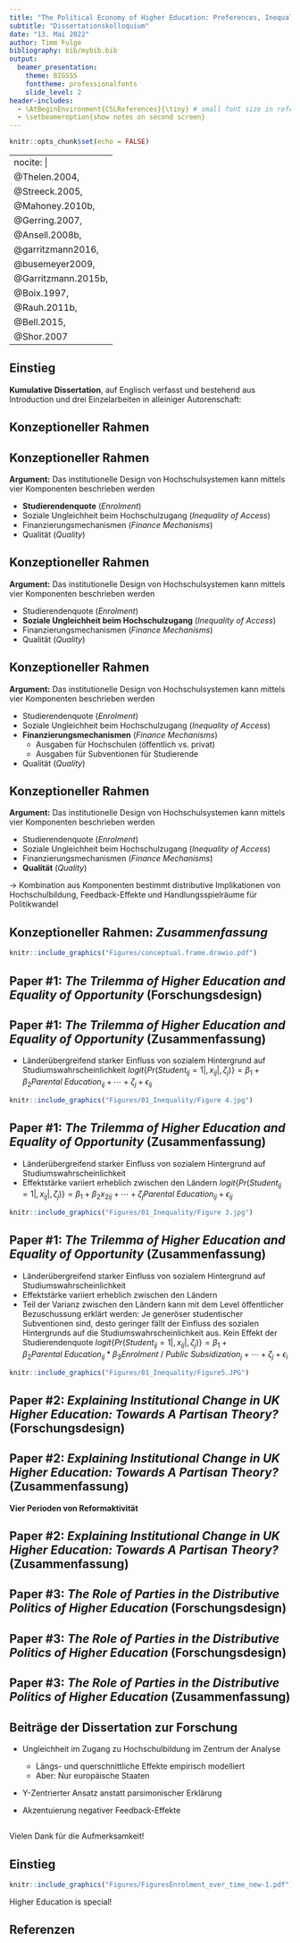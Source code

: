 ```yaml
---
title: "The Political Economy of Higher Education: Preferences, Inequality, and Policy Change"
subtitle: "Dissertationskolloquium"
date: "13. Mai 2022"
author: Timm Fulge
bibliography: bib/mybib.bib
output:
  beamer_presentation:
    theme: BIGSSS
    fonttheme: professionalfonts
    slide_level: 2
header-includes:
  - \AtBeginEnvironment{CSLReferences}{\tiny} # small font size in references section
  - \setbeameroption{show notes on second screen}
---
```


```r
knitr::opts_chunk$set(echo = FALSE) 


```

---
nocite: |
    @Thelen.2004,
    @Streeck.2005,
    @Mahoney.2010b,
    @Gerring.2007,
    @Ansell.2008b,
    @garritzmann2016,
    @busemeyer2009,
    @Garritzmann.2015b,
    @Boix.1997,
    @Rauh.2011b,
    @Bell.2015,
    @Shor.2007
---


## Einstieg

**Kumulative Dissertation**, auf Englisch verfasst und bestehend aus Introduction und drei Einzelarbeiten in alleiniger Autorenschaft:

\begin{itemize}
\item{\textit{The Trilemma of Higher Education and Equality of Opportunity: Social Background, Access to Higher Education and the Moderating Impact of Enrolment and Public Subsidization}}
\item{\textit{Explaining Institutional Change in UK Higher Education: Towards A Partisan Theory?}}
\item{\textit{The Role of Parties in the Distributive Politics of Higher Education}}
\end{itemize}


\note{
\scriptsize
LANGSAM
Bevor es inhaltlich los geht, ein paar Worte zu meiner Dissertation.
Kumulativ, bestehend aus einem Intro-Kapitel und drei Einzelarbeiten, die hier einmal aufgelistet sind (und die natürlich auch gleich sukkzessive vorgestellt werden).
}


## Konzeptioneller Rahmen

\pause
\begin{alertblock}{Leitfragen}
\begin{itemize}[<+->]
\item{Wie können Hochschulsysteme möglichst ganzheitlich konzeptualisiert werden?}
\item{Welche Varianz zeigt sich zwischen Ländern sowie über die Zeit?}
\item{Welche (re)distributiven Implikationen haben unterschiedliche Designs von Hochschulsystemen?}
\item{Wie kann Politikwandel erklärt werden?}
\end{itemize}
\end{alertblock}

\note{
\tiny
Worum geht es in meiner Diss? Wie der Titel unschwer erkennen lässt, geht es um die politische Ökonomie der Hochschulbildung. Aber was heißt das?

KLICK 

Ich habe hier mal ein paar Leitfragen notiert, die allesamt zum Erkenntnisinteresse meiner Arbeit gehörten

KLICK
\begin{itemize}
\tiny
\item{Welche Indikatoren oder Variablen eignen sich dazu, Hochschulsysteme international vergleichend zu beschreiben und ihre Entwicklung nachzuvollziehen? Mein Ziel war es, hier auch vor dem Hintergrund der bestehenden Literatur zum Thema eine möglichst ganzheitliche Konzeption zu haben und nicht im (vielleicht berechtigten Interesse) an parsimonischen Erklärungen auf einzelne Faktoren zu reduzieren}
KLICK
\item{Auf Grundlage dieser Konzeptualisation: Wie stark unterscheiden sich die Systeme? Wie ausgeprägt ist die Varianz zwischen den Ländern und vor allem auch über die Zeit? Heute ist leider nicht die Zeit diese Frage im Detail zu beantworten, aber diese quer- und längsschnittliche Varianz in Hochschulsystemen ist im Vergleich mit anderen Politikfeldern oder auch im Vergleich mit anderen Feldern innerhalb der Bildungspolitik (z.B. sekundäre Bildung) aus meiner Sicht enorm, was aus wissenschaftlicher Zeit natürlich erfreulich ist, weil wohl viel Varianz ist kann auch viel erklärt werden}
KLICK
\item{Was sind die redistributiven Implikationen von Hochschulbildung? Was bedeutet das? Wie sind die Kosten, aber vor allem der Nutzen von Hochschulbildung auf unterschiedliche gesellschaftliche Gruppen verteilt? Wer profitiert vom System? Das, was Hochschulbildung vor allem besonders und interessant als Forschungsobjekt macht: Der Zugang ist im Gegensatz zB zu sekundärer Bildung überall stark stratifiziert, d.h. privilegierte Bevölkerungsgruppen haben einen systematischen Vorteil. Und diese Erkenntnis wiederum ist sehr wichtig, um ableiten zu können, welche Gruppen und Parteien ein Interesse an welcher Art von Politikwandel haben könnten}
KLICK
\item{Und zuletzt die politikwissenschaftlichste aller politikwissenschaftlichen Fragestellungen: wie können wir Unterschiede sowohl zwischen Ländern als auch innerhalb von Ländern über die Zeit erklären? Unterschiedliche Erklärungsansätze}
\begin{itemize}
\item{Sozio-ökonomischer Problemdruck}
\item{Pfadabhängigkeiten}
\item{Parteipolitik}
\end{itemize}
\end{itemize}
}

## Konzeptioneller Rahmen

**Argument:** Das institutionelle Design von Hochschulsystemen kann mittels vier Komponenten beschrieben werden

- **Studierendenquote** (*Enrolment*)
- Soziale Ungleichheit beim Hochschulzugang (*Inequality of Access*)
- Finanzierungsmechanismen (*Finance Mechanisms*)
- Qualität (*Quality*)


\note{
\scriptsize
Mein Argument ist, dass Hochschulsysteme insgesamt mit vier Konzepten beschrieben werden
\begin{itemize}
\scriptsize
\item{Das erste ist ganz klassisch und auch in der Literatur etabliert die Studierendenquote, d.h. der Anteil der jungen Erwachsenen in einem Land, der ein Studium aufnimmt. Hier gibt es sehr große Unterschiede zwischen den Ländern (50\% Schweiz, fast 95\% Finnland). Man kann sich natürlich vorstellen, dass die Größe des Hochschulsektors eine wichtige Rolle spielt (zum Beispiel in Bezug darauf, wie viele finanzielle Ressourcen für das System aufgewendet werden müssen)}
\end{itemize}
}

## Konzeptioneller Rahmen

**Argument:** Das institutionelle Design von Hochschulsystemen kann mittels vier Komponenten beschrieben werden

- Studierendenquote (*Enrolment*)
- **Soziale Ungleichheit beim Hochschulzugang** (*Inequality of Access*)
- Finanzierungsmechanismen (*Finance Mechanisms*)
- Qualität (*Quality*)

\note{
\scriptsize
LANGSAM
Zweitens gehört für mich das Ungleichheitslevel im Bezug auf den Zugang zur Beschreibung von Hochschulsystem. 
\begin{itemize}
\scriptsize
\item{Tatsache, dass Zugang zu Hochschulbildung sozial stratifiziert ist, ist bereits angeklungen}
\item{Bestehende Literatur erkennt das auch an, setzt aber Ungleichheit vor dem Hintergrund fehlender Daten zu Ungleichheit häufig gleich mit der Studierendenquote}
\item{Annahme: Steigende Studierendenquote sorgt für linear abnehmende Ungleichheiten. Das ist falsch, denn die relativen Zugewinne einzelner sozialen Klassen sind sehr ungleich verteilt}
\item{Eigenes Modell (eine der größten Beiträge zur Forschung meiner Diss aus meiner Sicht) suggeriert eindeutig, das die Studierendenquote und das Ungleichheitslevel zwar miteinander korrelieren, aber der Zusammenhang ist alles andere als perfekt. Einige Länder haben wenig Ungleichheit trotz niedriger Studierendenquote und andersherum}
\end{itemize}
}

## Konzeptioneller Rahmen

**Argument:** Das institutionelle Design von Hochschulsystemen kann mittels vier Komponenten beschrieben werden

- Studierendenquote (*Enrolment*)
- Soziale Ungleichheit beim Hochschulzugang (*Inequality of Access*)
- **Finanzierungsmechanismen** (*Finance Mechanisms*)
  - Ausgaben für Hochschulen (öffentlich vs. privat)
  - Ausgaben für Subventionen für Studierende
- Qualität (*Quality*)

\note{
\tiny
\begin{itemize}
\item{Finanzierung spielt wichtige Rolle, zweifache Differenzierung notwendig (Kombination von Argumenten von Ben Ansell und Julian Garritzmann)}
\item{Erstens, Differenzierung der **öffentlichen** Mittel für Hochschulbildung insgesamt nach Ausgaben für Hochschulen selbst auf der einen Seite und Ausgaben für Subventionen für Studierende auf der anderen (frühere Studien haben beides zusammengefasst)}
\item{Ausgaben für Subventionen: Wie Bafög, z.B. zur Deckung der Lebenserhaltungskosten. Wichtig: Wie wir gleich sehen werden, profitieren zumindest unter bestimmten Bedingungen vor allem sozial benachteiligte Personen von generösen Subventionen. Daher Beitrag zur Reduzierung von Ungleichheiten}
\item{Ausgaben für Hochschulen: Ausgaben, die den Hochschulen selbst - nicht direkt den Studierenden zu Gute kommen (z.B. Mittel für Forschung und Lehre, Administration, Baukörper)}
\item{Hier wiederum Differenzierung nach öffentlichen und privaten Mitteln: Nicht überall ist Hochschulbildung wie in Deutschland fast vollständig öffentlich finanziert, in vielen Ländern auch private Teilfinanzierung etwa durch Studiengebühren.}
\end{itemize}
}

## Konzeptioneller Rahmen

**Argument:** Das institutionelle Design von Hochschulsystemen kann mittels vier Komponenten beschrieben werden

- Studierendenquote (*Enrolment*)
- Soziale Ungleichheit beim Hochschulzugang (*Inequality of Access*)
- Finanzierungsmechanismen (*Finance Mechanisms*)
- **Qualität** (*Quality*)

\pause

$\rightarrow$ Kombination aus Komponenten bestimmt distributive Implikationen von Hochschulbildung, Feedback-Effekte und Handlungsspielräume für Politikwandel

\note{
\scriptsize
\begin{itemize}
\item{Letzter Punkt ist die Qualität der Hochschulbildung. Klingt auch in der Literatur zur politischen Ökonomie der Hochschulbildung häufig als wichtiger Punkt an, wird aber selten bis nie explizit operationalisiert (Michael wird mir da widersprechen)}
\item{Wird hier letztendlich als Funktion aus der Studierendenquote auf der einen Seite und den Mitteln für Hochschulen aus sowohl öffentlichen als auch privaten Quellen verstanden. In anderen Worten: Finanzielle Pro-Kopf-Ressourcen exklusive Ausgaben für Subventionen}
\item{Spielt eine wichtige Rolle im Hinblick auf die distributiven Effekte der Hochschulbildung, denn es beeinflusst den individuellen Nutzen, der mit Hochschulbildung einhergeht}
\end{itemize}
}
## Konzeptioneller Rahmen: *Zusammenfassung*

```r
knitr::include_graphics("Figures/conceptual.frame.drawio.pdf")
```

\note{
Zu Illustrationszwecken: Gesamtdarstellung des konzeptionellen Rahmens mit allen Faktoren, die die politische Ökonomie der Hochschulbildung sowie den gerade auch teilweise beschriebenen Abhängigkeiten und Wechselwirkungen. Man sieht: es hängt alles irgendwie zusammen

Vielleicht zwei Beispiele: Die Höhe der öffentlichen Ausgaben für Hochschulen und die Ausgaben für Subventionen ergeben gemeinsam die Kosten, die die öffentlichen Haushalte für Hochschulbildung tragen müssen. 

Zweites Beispiel: Unterschiedlichste Faktoren können das Level der Ungleichheit im Zugang zu Hochschulbildung beeinflussen, zum Beispiel die Studierendenquote, aber auch die Ausgaben für studentische Subventionen oder das institutionelle Design des sekundären Bildungssystems. 

Ich sage das eigentlich nur, weil es die perfekte Überleitung zum ersten Paper meiner Dissertation ist, in der es genau darum geht:
}

## Paper #1: *The Trilemma of Higher Education and Equality of Opportunity* (Forschungsdesign)

\pause
\begin{block}{Forschungsfrage}
\scriptsize
Wie strukturiert das institutionelle Design des Hochschulsystems den Zugang zu universitärer Bildung? Mindert oder verstärkt es Effekte sozialer Herkunft?
\end{block}

\pause

\begin{exampleblock}{Theorie}
\begin{itemize}
\scriptsize
\item{Ungleichheitsbezogene Bildungsforschung: Soziale Herkunft (hier = elterlicher Bildungsstand) sagt systematisch Erfolg im Bildungssystem voraus}
\begin{itemize}
\scriptsize
\item{Kosten-Nutzen-Kalkulation: $P_{HE} = (p * U) - C_{HE}$}
\end{itemize}
\item{Politische Ökonomie der Hochschulbildung: Studierendenzahl (\textit{Enrolment}) und Level öffentlicher Bezuschussung (\textit{Public Subsidization}) könnte Kosten-Nutzen-Kalkulation beeinflussen}
\end{itemize}
\end{exampleblock}

\pause 

\begin{alertblock}{Daten \& Methode}
\begin{itemize}
\scriptsize
\item{Zentrale Variablen: \textit{Student} (AV); \textit{Parental Education}, \textit{Enrolment}, \textit{Public Subsidization} (UVs)}
\item{Daten: Gepoolte Wellen des European Social Survey (2002-2010), Makrodaten vom UNESCO Institute for Statistics (22 Länder, 16.278 Beobachtungen)}
\item{Methode: Hierarchische logistische Regression mit Random Intercepts + Slopes}
\end{itemize}
\end{alertblock}

\note{
\begin{block}{Forschungsfrage}
\tiny
Wie strukturiert das institutionelle Design des Hochschulsystems den Zugang zu universitärer Bildung? Mindert oder verstärkt es Effekte sozialer Herkunft?
\end{block}

\begin{exampleblock}{Theorie}
\begin{itemize}
\tiny
\item{Ungleichheitsbezogene Bildungsforschung: Soziale Herkunft (hier = elterlicher Bildungsstand) sagt systematisch Erfolg im Bildungssystem voraus}
\begin{itemize}
\tiny
\item{Kosten-Nutzen-Kalkulation: $P_{HE} = (p * U) - C_{HE}$}
\end{itemize}
\item{Politische Ökonomie der Hochschulbildung: Studierendenzahl (\textit{Enrolment}) und Level öffentlicher Bezuschussung (\textit{Public Subsidization}) könnte Kosten-Nutzen-Kalkulation beeinflussen}
\end{itemize}
\end{exampleblock}

\begin{alertblock}{Daten \& Methode}
\begin{itemize}
\tiny
\item{Zentrale Variablen: \textit{Student} (AV); \textit{Parental Education}, \textit{Enrolment}, \textit{Public Subsidization} (UVs)}
\item{Daten: Gepoolte Wellen des European Social Survey (2002-2010), Makrodaten vom UNESCO Institute for Statistics (22 Länder, 16.278 Beobachtungen)}
\item{Methode: Hierarchische logistische Regression mit Random Intercepts + Slopes}
\end{itemize}
\end{alertblock}
}

## Paper #1: *The Trilemma of Higher Education and Equality of Opportunity* (Zusammenfassung)
\scriptsize
- Länderübergreifend starker Einfluss von sozialem Hintergrund auf Studiumswahrscheinlichkeit
$logit\{Pr(Student_{ij} = 1|,x_{ij}|,\zeta_{j})\} = \beta_{1} + \beta_{2}Parental\:Education_{ij} + \cdots + \zeta_{j} + \epsilon_{ij}$
```r
knitr::include_graphics("Figures/01_Inequality/Figure 4.jpg")
```


## Paper #1: *The Trilemma of Higher Education and Equality of Opportunity* (Zusammenfassung)
\scriptsize
- Länderübergreifend starker Einfluss von sozialem Hintergrund auf Studiumswahrscheinlichkeit
- Effektstärke variiert erheblich zwischen den Ländern
$logit\{Pr(Student_{ij} = 1|,x_{ij}|,\zeta_{j})\} = \beta_{1} + \beta_{2}x_{2ij} + \cdots + \zeta_{j}Parental\:Education_{ij} + \epsilon_{ij}$
```r
knitr::include_graphics("Figures/01_Inequality/Figure 3.jpg")
```

## Paper #1: *The Trilemma of Higher Education and Equality of Opportunity* (Zusammenfassung)
\scriptsize
- Länderübergreifend starker Einfluss von sozialem Hintergrund auf Studiumswahrscheinlichkeit
- Effektstärke variiert erheblich zwischen den Ländern
- Teil der Varianz zwischen den Ländern kann mit dem Level öffentlicher Bezuschussung erklärt werden: Je generöser studentischer Subventionen sind, desto geringer fällt der Einfluss des sozialen Hintergrunds auf die Studiumswahrscheinlichkeit aus. Kein Effekt der Studierendenquote
$logit\{Pr(Student_{ij} = 1|,x_{ij}|,\zeta_{j})\} = \beta_{1} + \beta_{2}Parental\:Education_{ij} *\beta_{3}Enrolment\: /\: Public\:Subsidization_{j} + \cdots + \zeta_{j} + \epsilon_{i}$
```r
knitr::include_graphics("Figures/01_Inequality/Figure5.JPG")
```


## Paper #2: *Explaining Institutional Change in UK Higher Education: Towards A Partisan Theory?* (Forschungsdesign)


\begin{block}{Forschungsfragen}
\scriptsize
\begin{itemize}
\item{Mit welchen Hemmnissen und Zielkonflikten ist die Politik bei Reformbemühungen konfrontiert?}
\item{Können generalisierbare parteipolitische Präferenzen zum Design von Hochschulsystemen identifiziert werden?}
\end{itemize}
\end{block}

\pause

\begin{exampleblock}{Theorie}
\begin{itemize}
\scriptsize
\item{Theoriebildender Ansatz}
\item{Analytischer Rahmen: Historischer Institutionalismus nach Kathleen Thelen (Thelen 2004, Streeck \& Thelen 2005, Mahoney \& Thelen 2010)}
\end{itemize}
\end{exampleblock}

\pause 

\begin{alertblock}{Daten \& Methode}
\begin{itemize}
\scriptsize
\item{Daten: Primär- und Sekundärliteratur}
\item{Methode: Dichte Beschreibung / Process Tracing}
\item{Fallauswahl: Diverse case-selection strategy nach Gerring (2007), vier Reformperioden zwischen 1963-2015}
\end{itemize}
\end{alertblock}

\note{
Bei Thelen: Variante des historischen Institutionalismus fokussiert auf graduellen oder inkrementellen institutionellen Wandel und lehnt damit die in der Literatur weit verbreitete Auffassung ab, dass Politikwandel nur sehr selten und durch exogene Schocks entsteht und sich bestehende Institutionen ansonsten ständig weiter selbst reproduzieren

Damit erlaubt Thelen konzeptionell auch für negative Feedbackeffekte, also für die Möglichkeit, dass bestehende Institutionen sich selbst unterminieren

Nichts weiter zu Gerring sagen
}


## Paper #2: *Explaining Institutional Change in UK Higher Education: Towards A Partisan Theory?* (Zusammenfassung)

**Vier Perioden von Reformaktivität**
  
\begin{itemize}
\item{Nachkriegskonsens (1963-1979)}
\item{Kürzungspolitik unter Tory-Regierungen (1979-1997)}
\item{Wandel unter Labour (1997-2010)}
\item{Tory-LibDem Koalition, 2010-2015}
\end{itemize}

\note{
Insgesamt werden im Paper vier Reformperioden mit unterschiedlicher parteipolitischer Zusammensetzung der Regierungen untersucht, die ich jetzt aber nicht im Detail beschreiben werde

Sie sind hier trotzdem einmal genannt, vielleicht für spätere Referenz
}

## Paper #2: *Explaining Institutional Change in UK Higher Education: Towards A Partisan Theory?* (Zusammenfassung)

\begin{itemize}
\item{Reformen angetrieben durch ökonomischen Problemdruck und Feedbackeffekte, aber auch parteipolitischen Präferenzen}
\item{\textbf{Tory:} Reduktion öffentlicher Mittel für Hochschulen, gleichzeitig Sicherung hoher Qualität an Eliteinstitutionen}
\item{\textbf{Labour:} Fokus auf Reduktion von Ungleichheiten im Zugang zu Hochschulen trotz Einführung von Studiengebühren}
\end{itemize}

\note{
\begin{itemize}
\scriptsize
\item{Insgesamt kann man sagen: Reformen äufig angetrieben durch ökonomischen Problemdruck (Wirtschaftskrisen, Notwendigkeit besser gebildeter Arbeitnehmerschaft), oder auch Feedbackeffekte des bestehenden Systems (weitere Expansion der Studierendenquote nicht möglich ohne erhebliche Belastung des öffentlichen Haushalts). Aber: Parteipolitik spielt auch eine Rolle}
\item{Zu den parteipolitischen Präferenzen: Tories haben wiederholt öffentliche Ausgaben für Hochschulen reduziert (sowohl unter Thatcher in den 1980er Jahren als auch unter David Cameron), Ideologie des kleinen Staates. Gleichzeitig aber Schutz zumindest der Eliteinstitutionen, die weiterhin viele Mittel zur Verfügung hatten und ihre Studierenden stark selektieren konnten}
\item{Labour dagegen: Haben zwar Studiengebühren eingeführt (und später sogar erhöht), aber trotzdem starker Fokus auf Reduzierung von Ungleichheiten}
\begin{itemize}
\item{Finanzielle Anreize für Universitäten zur Diversifizierung ihrer Studierenden}
\item{Generöses Subventions- bzw. Kreditsystem, dessen Rückzahlung vor allem einkommensabhängig ist und damit den Zugang zu Hochschulbildung zunächst gratis macht}
\end{itemize}
\end{itemize}
}

## Paper #3: *The Role of Parties in the Distributive Politics of Higher Education* (Forschungsdesign)


\begin{block}{Forschungsfrage}
\scriptsize
\begin{itemize}
\item{Spielt die parteipolitische Zusammensetzung von Regierungen eine systematische Rolle bei der Entwicklung von Hochschulsystemen?}
\begin{itemize}
\scriptsize
\item{Parteien machen keinen Unterschied (Busemeyer 2009, Garritzmann \& Seng 2015), bzw. nicht mehr (Garritzmann 2016)}
\item{Linke (Boix 1997) bzw. rechte (Rauh et al. 2011) Parteien erhöhen öffentliche Mittel}
\item{Parteipräferenzen sind abhängig von der gegenwärtigen Struktur des Hochschulsektors (Ansell 2008)}
\end{itemize}
\end{itemize}
\end{block}

\pause


\begin{exampleblock}{Theorie}
\begin{itemize}
\scriptsize
\item{Linke Parteien priorisieren Ermöglichung von Aufwärtsmobilität und Chancengleichheit, rechte Parteien möchten komparativen Vorteil ihrer Klientel schützen (hohe Qualität)}
\item{Präferenzen zur Finanzierung der Hochschulen hängen davon ab, inwieweit der Zugang sozial stratifiziert ist}
\begin{itemize}
\scriptsize
\item{Bei ausgeprägter Ungleichheit: Rechte Parteien bevorzugen öffentliche, linke private Finanzierungsmechanismen}
\item{Umkehr der Präferenzen bei sinkender Ungleichheit}
\end{itemize}
\end{itemize}
\end{exampleblock}



## Paper #3: *The Role of Parties in the Distributive Politics of Higher Education* (Forschungsdesign)

\begin{alertblock}{Daten \& Methode}
\begin{itemize}
\scriptsize
\item{AVs: Öffentliche Ausgaben für Subventionen (i) und Hochschulen (ii), private Ausgaben für Hochschulen (iii), Qualität des Hochschulsystems (iv)}
\item{Zentrale UVs: Parteipolitische Zusammensetzung der Regierung (unterschiedliche Operationalisierungen), Studierendenquote und Ungleichheitslevel als Proxies für soziale Stratifikation}
\item{Schätzstrategie: Hierarchische lineare Regression mit Random Intercepts und gruppenspezifischer Mittelwertszentrierung (Bell \& Jones 2015, Shor et al. 2007)
\newline
$$y_{it} =  \beta_0 + \beta_{within}(x_{it} - \bar{x}_i) + 
\beta_{between}\bar{x}_i + \zeta_i + \epsilon_{it}$$
}
\item{Stichprobe: N = 20, t = 19 (1997-2016), n = ~380}
\end{itemize}
\end{alertblock}


## Paper #3: *The Role of Parties in the Distributive Politics of Higher Education* (Zusammenfassung)

\begin{itemize}
\item{Moderate Hinweise auf systematischen Einfluss parteipolitischer Präferenzen}
\begin{itemize}
\item{\textbf{Ausgaben für Subventionen:} Linke Parteien erhöhen, rechte Parteien reduzieren Ausgaben}
\item{\textbf{Öffentliche Ausgaben für Hochschulen:} Kein Effekt}
\item{\textbf{Private Ausgaben für Hochschulen:} Linke Parteien reduzieren Ausgaben, rechte erhöhen sie (marginal signifikant)}
\item{\textbf{Qualität:}Qualität steigt unter rechten Regierungen}
\end{itemize}
\item{\textbf{Kein} moderierender Effekt von Ungleichheit im Zugang}
\item{Veränderungen stärker von strukturellen Faktoren (z.B. GDP, Deindustrialisierung) getrieben als von Parteipolitik}
\end{itemize}

\note{
\scriptsize
\begin{itemize}
\item{Moderate Hinweise auf systematischen Einfluss parteipolitischer Präferenzen}
\begin{itemize}
\item{\textbf{Ausgaben für Subventionen:} Linke Parteien erhöhen, rechte Parteien reduzieren Ausgaben}
\item{\textbf{Öffentliche Ausgaben für Hochschulen:} Nur between-Effekte (höhere Ausgaben, wenn rechte Parteien langfristig dominant)}
\item{\textbf{Private Ausgaben für Hochschulen:} Linke Parteien reduzieren Ausgaben, rechte erhöhen sie (marginal signifikant)}
\item{\textbf{Qualität:}Qualität steigt unter rechten Regierungen}
\end{itemize}
\item{\textbf{Kein} moderierender Effekt von Ungleichheit im Zugang}
\item{Veränderungen stärker von strukturellen Faktoren (z.B. GDP, Deindustrialisierung) getrieben als von Parteipolitik}
\end{itemize}
}

## Beiträge der Dissertation zur Forschung

\pause

- Ungleichheit im Zugang zu Hochschulbildung im Zentrum der Analyse
  - Längs- und querschnittliche Effekte empirisch modelliert
  - Aber: Nur europäische Staaten
  
- Y-Zentrierter Ansatz anstatt parsimonischer Erklärung

- Akzentuierung negativer Feedback-Effekte

\note{
- Ungleichheit im Zugang zu Hochschulbildung im Zentrum der Analyse
  - Längs- und querschnittliche Effekte empirisch modelliert
  - Aber: Nur europäische Staaten
  
- Y-Zentrierter Ansatz anstatt parsimonischer Erklärung

- Akzentuierung negativer Feedback-Effekte
}




## 

\centering
\large
Vielen Dank für die Aufmerksamkeit!


## Einstieg 
```r

knitr::include_graphics("Figures/FiguresEnrolment_over_time_new-1.pdf")

```
\pause

Higher Education is special!

\note{
Einstieg über Blick auf empirisches Phänomen

Grafik zeigt über die Zeit (1950-2015) die Quote der Personen einer Altersgruppe, die an sekundärer Bildung (links) beziehungsweise Hochschulbildung (rechts) teilnehmen, für entwickelte Industrienationen. Zwei Länder der üblichen Ländercluster (Englisch-sprachig, Nordisch, Deutsch-sprachig) sind jeweils eingefärbt

Was wir sehen: In beiden Fällen im Laufe des 20. Jahrhunderts erhebliche Expansion. Sekundäre Bildung ist heute universell, bei Hochschulbildung aber gibt es große Unterschiede zwischen den Ländern (Range in der Studierendenquote von gerade über 50\% in der Schweiz bis fast 95\% in Finnland)

Was das zeigen soll: Große Variation beim Design von Hochschulsystemen (wie wir gleich sehen werden nicht nur im Hinblick auf die Studierendenquote). Zeigt, dass Hochschulbildung ein besonderes Politikfeld ist. Aus wissenschaftlicher Sicht super, denn da wo viel Varianz ist, ist auch viel zu erklären.
}

## Referenzen {.allowframebreaks}
